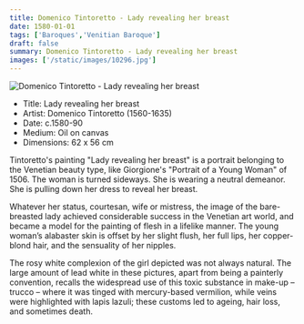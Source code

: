 ```yaml
---
title: Domenico Tintoretto - Lady revealing her breast
date: 1580-01-01
tags: ['Baroques','Venitian Baroque']
draft: false
summary: Domenico Tintoretto - Lady revealing her breast
images: ['/static/images/10296.jpg']
---
```


![Domenico Tintoretto - Lady revealing her breast](/static/images/10296.jpg)

* Title: Lady revealing her breast
* Artist: Domenico Tintoretto (1560-1635)
* Date: c.1580-90
* Medium: Oil on canvas
* Dimensions:  62 x 56 cm

Tintoretto's painting "Lady revealing her breast" is a portrait belonging to the Venetian beauty type, like Giorgione's "Portrait of a Young Woman" of 1506. The woman is turned sideways. She is wearing a neutral demeanor. She is pulling down her dress to reveal her breast. 

Whatever her status, courtesan, wife or mistress, the image of the bare-breasted lady achieved considerable success in the Venetian art world, and became a model for the painting of flesh in a lifelike manner. The young woman’s alabaster skin is offset by her slight flush, her full lips, her copper-blond hair, and the sensuality of her nipples. 

The rosy white complexion of the girl depicted was not always natural. The large amount of lead white in these pictures, apart from being a painterly convention, recalls the widespread use of this toxic substance in make-up – trucco – where it was tinged with mercury-based vermilion, while veins were highlighted with lapis lazuli; these customs led to ageing, hair loss, and sometimes death.

